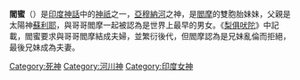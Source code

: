 '''閻蜜'''（{{lang-sa|यमी}}）是[[印度神話|印度神話]]中的[[神祇|神祇]]之一，[[亞穆納河|亞穆納河]]之神，是[[閻摩|閻摩]]的雙胞胎妹妹，父親是太陽神[[蘇利耶|蘇利耶]]，與哥哥閻摩一起被認為是世界上最早的男女。《[[梨俱吠陀|梨俱吠陀]]》中記載，閻蜜要求與哥哥閻摩結成夫婦，並繁衍後代，但閻摩認為是兄妹亂倫而拒絕，最後兄妹成為夫妻。

{{印度神話}}
{{hindu-myth-stub}}

[[Category:死神|Category:死神]]
[[Category:河川神|Category:河川神]]
[[Category:印度女神|Category:印度女神]]